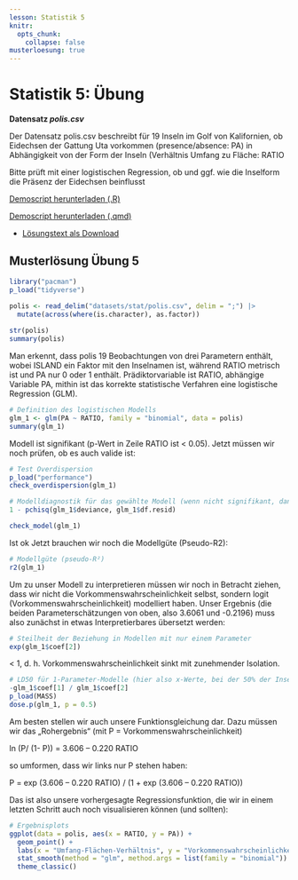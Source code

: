 ```yaml
---
lesson: Statistik 5
knitr:
  opts_chunk: 
    collapse: false
musterloesung: true
---
```



# Statistik 5: Übung

**Datensatz *polis.csv***

Der Datensatz polis.csv beschreibt für 19 Inseln im Golf von Kalifornien, ob Eidechsen der Gattung Uta vorkommen (presence/absence: PA) in Abhängigkeit von der Form der Inseln (Verhältnis Umfang zu Fläche: RATIO

Bitte prüft mit einer logistischen Regression, ob und ggf. wie die Inselform die Präsenz der Eidechsen beinflusst


::::{.content-hidden unless-meta="musterloesung"}
:::{.callout-note}

[Demoscript herunterladen (.R)](../purl/Statistik5_Uebung.R){.dld}

[Demoscript herunterladen (.qmd)](../purl/Statistik5_Uebung.qmd){.dld}


- [Lösungstext als Download](Statistik5_Loesung.pdf)



## Musterlösung Übung 5

```r
library("pacman")
p_load("tidyverse")

polis <- read_delim("datasets/stat/polis.csv", delim = ";") |>
  mutate(across(where(is.character), as.factor))
                                     
str(polis)
summary(polis)
```

Man erkennt, dass polis 19 Beobachtungen von drei Parametern enthält, wobei ISLAND ein Faktor mit den Inselnamen ist, während RATIO metrisch ist und PA nur 0 oder 1 enthält. Prädiktorvariable ist RATIO, abhängige Variable PA, mithin ist das korrekte statistische Verfahren eine logistische Regression (GLM).


```r
# Definition des logistischen Modells
glm_1 <- glm(PA ~ RATIO, family = "binomial", data = polis)
summary(glm_1)
```

Modell ist signifikant (p-Wert in Zeile RATIO ist < 0.05). Jetzt müssen wir noch prüfen, ob es auch valide ist:

```r
# Test Overdispersion
p_load("performance")
check_overdispersion(glm_1)

# Modelldiagnostik für das gewählte Modell (wenn nicht signifikant, dann OK)
1 - pchisq(glm_1$deviance, glm_1$df.resid)

check_model(glm_1)
```

Ist ok
Jetzt brauchen wir noch die Modellgüte (Pseudo-R2):

```r
# Modellgüte (pseudo-R²)
r2(glm_1)
```

Um zu unser Modell zu interpretieren müssen wir noch in Betracht ziehen, dass wir nicht die Vorkommenswahrscheinlichkeit selbst, sondern logit (Vorkommenswahrscheinlichkeit) modelliert haben. Unser Ergebnis (die beiden Parameterschätzungen von oben, also 3.6061 und -0.2196) muss also zunächst in etwas Interpretierbares übersetzt werden:

```r
# Steilheit der Beziehung in Modellen mit nur einem Parameter
exp(glm_1$coef[2])
```

< 1, d. h. Vorkommenswahrscheinlichkeit sinkt mit zunehmender Isolation.

```r
# LD50 für 1-Parameter-Modelle (hier also x-Werte, bei der 50% der Inseln besiedelt sind)
-glm_1$coef[1] / glm_1$coef[2]
p_load(MASS)
dose.p(glm_1, p = 0.5)
```

Am besten stellen wir auch unsere Funktionsgleichung dar. Dazu müssen wir das „Rohergebnis“ (mit P = Vorkommenswahrscheinlichkeit)

ln (P/ (1- P)) = 3.606 – 0.220 RATIO

so umformen, dass wir links nur P stehen haben:

P = exp (3.606 – 0.220 RATIO) / (1 + exp (3.606 – 0.220 RATIO))

Das ist also unsere vorhergesagte Regressionsfunktion, die wir in einem letzten Schritt auch noch visualisieren können (und sollten):

```r
# Ergebnisplots
ggplot(data = polis, aes(x = RATIO, y = PA)) +
  geom_point() +
  labs(x = "Umfang-Flächen-Verhältnis", y = "Vorkommenswahrscheinlichkeit") +
  stat_smooth(method = "glm", method.args = list(family = "binomial")) +
  theme_classic()
```

:::
:::: 
